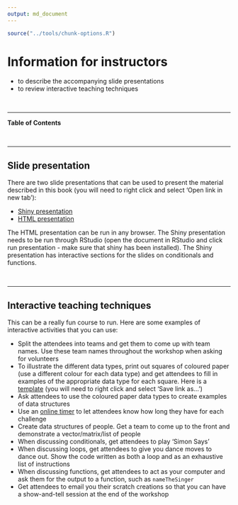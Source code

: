 ```yaml
---
output: md_document
---
```


```r
source("../tools/chunk-options.R")
```

# Information for instructors

<!--sec data-title="Learning Objectives" data-id="obj" data-show=true data-collapse=false ces-->

* to describe the accompanying slide presentations
* to review interactive teaching techniques

<!--endsec-->

<br>

---

**Table of Contents**

<!-- toc -->

<br>

---

## Slide presentation

There are two slide presentations that can be used to present the material described in this book (you will need to right click and select 'Open link in new tab'):

* [Shiny presentation](Intro_slides.Rmd)
* [HTML presentation](Intro_slides_NOTSHINY.html)

The HTML presentation can be run in any browser. The Shiny presentation needs to be run through RStudio (open the document in RStudio and click run presentation - make sure that shiny has been installed). The Shiny presentation has interactive sections for the slides on conditionals and functions. 

<br>

---

## Interactive teaching techniques

This can be a really fun course to run. Here are some examples of interactive activities that you can use:

* Split the attendees into teams and get them to come up with team names. Use these team names throughout the workshop when asking for volunteers
* To illustrate the different data types, print out squares of coloured paper (use a different colour for each data type) and get attendees to fill in examples of the appropriate data type for each square. Here is a [template](data types - print on coloured paper.docx) (you will need to right click and select 'Save link as...')
* Ask attendees to use the coloured paper data types to create examples of data structures
* Use an [online timer](https://www.google.com.au/search?q=timer) to let attendees know how long they have for each challenge
* Create data structures of people. Get a team to come up to the front and demonstrate a vector/matrix/list of people
* When discussing conditionals, get attendees to play 'Simon Says'
* When discussing loops, get attendees to give you dance moves to dance out. Show the code written as both a loop and as an exhaustive list of instructions
* When discussing functions, get attendees to act as your computer and ask them for the output to a function, such as `nameTheSinger`
* Get attendees to email you their scratch creations so that you can have a show-and-tell session at the end of the workshop